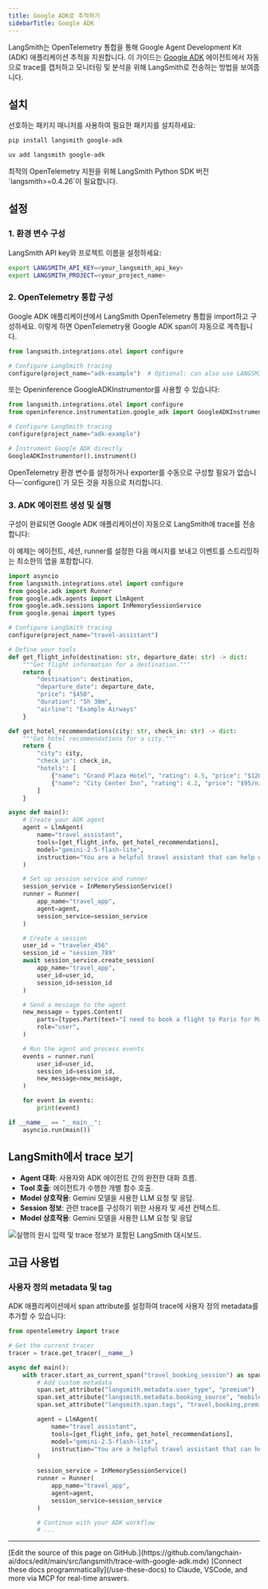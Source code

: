 ```yaml
---
title: Google ADK로 추적하기
sidebarTitle: Google ADK
---
```


LangSmith는 OpenTelemetry 통합을 통해 Google Agent Development Kit (ADK) 애플리케이션 추적을 지원합니다. 이 가이드는 [Google ADK](https://github.com/google/adk-python) 에이전트에서 자동으로 trace를 캡처하고 모니터링 및 분석을 위해 LangSmith로 전송하는 방법을 보여줍니다.

## 설치

선호하는 패키지 매니저를 사용하여 필요한 패키지를 설치하세요:

<CodeGroup>

```bash pip
pip install langsmith google-adk
```

```bash uv
uv add langsmith google-adk
```

</CodeGroup>

<Info>
최적의 OpenTelemetry 지원을 위해 LangSmith Python SDK 버전 `langsmith>=0.4.26`이 필요합니다.
</Info>

## 설정

### 1. 환경 변수 구성

LangSmith API key와 프로젝트 이름을 설정하세요:

<CodeGroup>

```bash Shell
export LANGSMITH_API_KEY=<your_langsmith_api_key>
export LANGSMITH_PROJECT=<your_project_name>
```

</CodeGroup>

### 2. OpenTelemetry 통합 구성

Google ADK 애플리케이션에서 LangSmith OpenTelemetry 통합을 import하고 구성하세요. 이렇게 하면 OpenTelemetry용 Google ADK span이 자동으로 계측됩니다.

```python
from langsmith.integrations.otel import configure

# Configure LangSmith tracing
configure(project_name="adk-example")  # Optional: can also use LANGSMITH_PROJECT and LANGSMITH_API_KEY environment variables
```

또는 Openinference GoogleADKInstrumentor를 사용할 수 있습니다:

```python
from langsmith.integrations.otel import configure
from openinference.instrumentation.google_adk import GoogleADKInstrumentor

# Configure LangSmith tracing
configure(project_name="adk-example")

# Instrument Google ADK directly
GoogleADKInstrumentor().instrument()
```

<Note>
OpenTelemetry 환경 변수를 설정하거나 exporter를 수동으로 구성할 필요가 없습니다—`configure()`가 모든 것을 자동으로 처리합니다.
</Note>

### 3. ADK 에이전트 생성 및 실행

구성이 완료되면 Google ADK 애플리케이션이 자동으로 LangSmith에 trace를 전송합니다:

이 예제는 에이전트, 세션, runner를 설정한 다음 메시지를 보내고 이벤트를 스트리밍하는 최소한의 앱을 포함합니다.

```python
import asyncio
from langsmith.integrations.otel import configure
from google.adk import Runner
from google.adk.agents import LlmAgent
from google.adk.sessions import InMemorySessionService
from google.genai import types

# Configure LangSmith tracing
configure(project_name="travel-assistant")

# Define your tools
def get_flight_info(destination: str, departure_date: str) -> dict:
    """Get flight information for a destination."""
    return {
        "destination": destination,
        "departure_date": departure_date,
        "price": "$450",
        "duration": "5h 30m",
        "airline": "Example Airways"
    }

def get_hotel_recommendations(city: str, check_in: str) -> dict:
    """Get hotel recommendations for a city."""
    return {
        "city": city,
        "check_in": check_in,
        "hotels": [
            {"name": "Grand Plaza Hotel", "rating": 4.5, "price": "$120/night"},
            {"name": "City Center Inn", "rating": 4.2, "price": "$95/night"}
        ]
    }

async def main():
    # Create your ADK agent
    agent = LlmAgent(
        name="travel_assistant",
        tools=[get_flight_info, get_hotel_recommendations],
        model="gemini-2.5-flash-lite",
        instruction="You are a helpful travel assistant that can help with flights and hotels.",
    )

    # Set up session service and runner
    session_service = InMemorySessionService()
    runner = Runner(
        app_name="travel_app",
        agent=agent,
        session_service=session_service
    )

    # Create a session
    user_id = "traveler_456"
    session_id = "session_789"
    await session_service.create_session(
        app_name="travel_app",
        user_id=user_id,
        session_id=session_id
    )

    # Send a message to the agent
    new_message = types.Content(
        parts=[types.Part(text="I need to book a flight to Paris for March 15th and find a good hotel.")],
        role="user",
    )

    # Run the agent and process events
    events = runner.run(
        user_id=user_id,
        session_id=session_id,
        new_message=new_message,
    )

    for event in events:
        print(event)

if __name__ == "__main__":
    asyncio.run(main())
```

## LangSmith에서 trace 보기

- **Agent 대화**: 사용자와 ADK 에이전트 간의 완전한 대화 흐름.
- **Tool 호출**: 에이전트가 수행한 개별 함수 호출.
- **Model 상호작용**: Gemini 모델을 사용한 LLM 요청 및 응답.
- **Session 정보**: 관련 trace를 구성하기 위한 사용자 및 세션 컨텍스트.
- **Model 상호작용**: Gemini 모델을 사용한 LLM 요청 및 응답

![실행의 원시 입력 및 trace 정보가 포함된 LangSmith 대시보드.](/langsmith/images/adk.png)

## 고급 사용법

### 사용자 정의 metadata 및 tag

ADK 애플리케이션에서 span attribute를 설정하여 trace에 사용자 정의 metadata를 추가할 수 있습니다:

```python
from opentelemetry import trace

# Get the current tracer
tracer = trace.get_tracer(__name__)

async def main():
    with tracer.start_as_current_span("travel_booking_session") as span:
        # Add custom metadata
        span.set_attribute("langsmith.metadata.user_type", "premium")
        span.set_attribute("langsmith.metadata.booking_source", "mobile_app")
        span.set_attribute("langsmith.span.tags", "travel,booking,premium")

        agent = LlmAgent(
            name="travel_assistant",
            tools=[get_flight_info, get_hotel_recommendations],
            model="gemini-2.5-flash-lite",
            instruction="You are a helpful travel assistant that can help with flights and hotels.",
        )

        session_service = InMemorySessionService()
        runner = Runner(
            app_name="travel_app",
            agent=agent,
            session_service=session_service
        )

        # Continue with your ADK workflow
        # ...
```

---

<Callout icon="pen-to-square" iconType="regular">
    [Edit the source of this page on GitHub.](https://github.com/langchain-ai/docs/edit/main/src/langsmith/trace-with-google-adk.mdx)
</Callout>
<Tip icon="terminal" iconType="regular">
    [Connect these docs programmatically](/use-these-docs) to Claude, VSCode, and more via MCP for    real-time answers.
</Tip>
